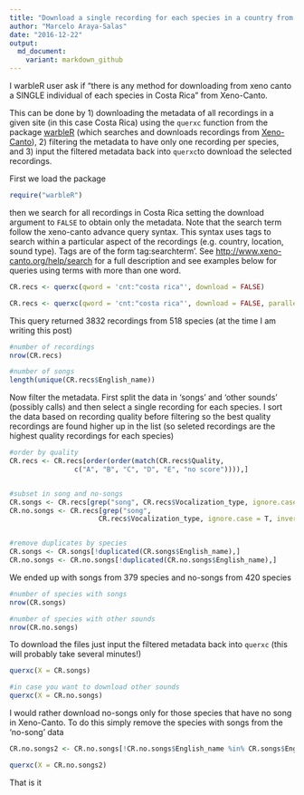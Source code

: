 ```yaml
---
title: "Download a single recording for each species in a country from Xeno-Canto"
author: "Marcelo Araya-Salas"
date: "2016-12-22"
output: 
  md_document:
    variant: markdown_github
---
```


I warbleR user ask if "there is any method for downloading from xeno canto a SINGLE individual of each species in Costa Rica" from Xeno-Canto.

This can be done by 1) downloading the metadata of all recordings in a given site (in this case Costa Rica) using the `querxc` function from the package [warbleR](https://cran.r-project.org/package=warbleR) (which searches and downloads recordings from [Xeno-Canto](http://www.xeno-canto.org)), 2) filtering the metadata to have only one recording per species, and 3) input the filtered metadata back into `querxc`to download the selected recordings.

First we load the package

```r

require("warbleR")

```

then we search for all recordings in Costa Rica setting the download argument to `FALSE` to obtain only the metadata. Note that the search term follow the xeno-canto advance query syntax. This syntax uses tags to search within a particular aspect of the recordings (e.g. country, location, sound type). Tags are of the form tag:searchterm'. See [http://www.xeno-canto.org/help/search](http://www.xeno-canto.org/help/search) for a full description and see examples below for queries using terms with more than one word.

```r

CR.recs <- querxc(qword = 'cnt:"costa rica"', download = FALSE)

```

```r

CR.recs <- querxc(qword = 'cnt:"costa rica"', download = FALSE, parallel = 4)

```

This query returned 3832 recordings from 518 species (at the time I am writing this post)

```r

#number of recordings
nrow(CR.recs)

#number of songs
length(unique(CR.recs$English_name))

```

Now filter the metadata. First split the data in 'songs' and 'other sounds' (possibly calls) and then select a single recording for each species. I sort the data based on recording quality before filtering so the best quality recordings are found higher up in the list (so seleted recordings are the highest quality recordings for each species)

```r

#order by quality
CR.recs <- CR.recs[order(order(match(CR.recs$Quality, 
                c("A", "B", "C", "D", "E", "no score")))),]


#subset in song and no-songs
CR.songs <- CR.recs[grep("song", CR.recs$Vocalization_type, ignore.case = T),]
CR.no.songs <- CR.recs[grep("song", 
                      CR.recs$Vocalization_type, ignore.case = T, invert = T),]


#remove duplicates by species
CR.songs <- CR.songs[!duplicated(CR.songs$English_name),]
CR.no.songs <- CR.no.songs[!duplicated(CR.no.songs$English_name),]

```

We ended up with songs from 379 species and no-songs from 420 species

```r
#number of species with songs
nrow(CR.songs)

#number of species with other sounds
nrow(CR.no.songs)

```

To download the files just input the filtered metadata back into `querxc` (this will probably take several minutes!)

```r

querxc(X = CR.songs)

#in case you want to download other sounds
querxc(X = CR.no.songs)

```


I would rather download no-songs only for those species that have no song in Xeno-Canto. To do this simply remove the species with songs from the 'no-song' data

```r

CR.no.songs2 <- CR.no.songs[!CR.no.songs$English_name %in% CR.songs$English_name, ]

querxc(X = CR.no.songs2)

```

That is it